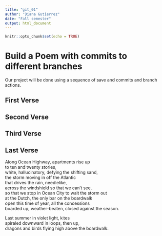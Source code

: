 ```yaml
---
title: "git_01"
author: "Diana Gutierrez"
date: "Fall semester"
output: html_document
---
```


```r
knitr::opts_chunk$set(echo = TRUE)
```
# Build a Poem with commits to different branches
Our project will be done using a sequence of save and commits and branch actions.
<!-- Do not modify or change any text in "!--" bracketed areas such as this --- these are instructions to
you, if you change any of this the git program will notice it and compromise your git merging strategy !-->

## First Verse 
<!--Put the first five lines of a poem by Lewis Carrol in this section!-->

## Second Verse
<!--Put the first five lines of a poem by Robert Frost here!-->

## Third Verse
<!--Put the first two verses of The Walrus and the Carpenter here!--> 


## Last Verse
<!--Put a short poem of your choice 8-20 lines,here!-->

Along Ocean Highway, apartments rise up  
to ten and twenty stories,  
white, hallucinatory, defying the shifting sand,  
the storm moving in off the Atlantic  
that drives the rain, needlelike,  
across the windshield so that we can’t see,  
so that we stop in Ocean City to wait the storm out  
at the Dutch, the only bar on the boardwalk  
open this time of year, all the concessions  
boarded up, weather-beaten, closed against the season.  

Last summer in violet light, kites  
spiraled downward in loops, then up,  
dragons and birds flying high above the boardwalk.  

